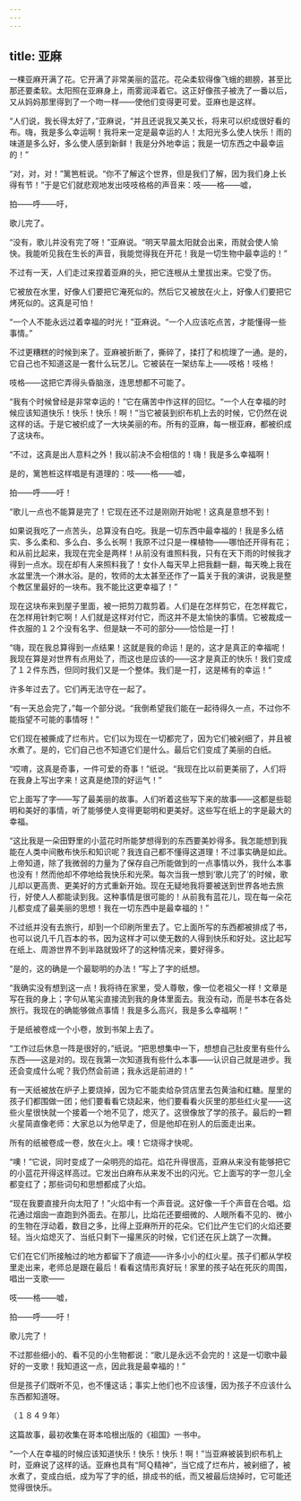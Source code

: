 ```yaml
---
---
---
```

title: 亚麻
---




一棵亚麻开满了花。它开满了非常美丽的蓝花。花朵柔软得像飞蛾的翅膀，甚至比那还要柔软。太阳照在亚麻身上，雨雾润泽着它。这正好像孩子被洗了一番以后，又从妈妈那里得到了一个吻一样——使他们变得更可爱。亚麻也是这样。

“人们说，我长得太好了，”亚麻说，“并且还说我又美又长，将来可以织成很好看的布。嗨，我是多么幸运啊！我将来一定是最幸运的人！太阳光多么使人快乐！雨的味道是多么好，多么使人感到新鲜！我是分外地幸运；我是一切东西之中最幸运的！”

“对，对，对！”篱笆桩说。“你不了解这个世界，但是我们了解，因为我们身上长得有节！”于是它们就悲观地发出吱吱格格的声音来：吱——格——嘘，

拍——呼——吁，

歌儿完了。

“没有，歌儿并没有完了呀！”亚麻说。“明天早晨太阳就会出来，雨就会使人愉快。我能听见我在生长的声音，我能觉得我在开花！我是一切生物中最幸运的！”

不过有一天，人们走过来捏着亚麻的头，把它连根从土里拔出来。它受了伤。

它被放在水里，好像人们要把它淹死似的。然后它又被放在火上，好像人们要把它烤死似的。这真是可怕！

“一个人不能永远过着幸福的时光！”亚麻说。“一个人应该吃点苦，才能懂得一些事情。”

不过更糟糕的时候到来了。亚麻被折断了，撕碎了，揉打了和梳理了一通。是的，它自己也不知道这是一套什么玩艺儿。它被装在一架纺车上——吱格！吱格！

吱格——这把它弄得头昏脑涨，连思想都不可能了。

“我有个时候曾经是非常幸运的！”它在痛苦中作这样的回忆。“一个人在幸福的时候应该知道快乐！快乐！快乐！啊！”当它被装到织布机上去的时候，它仍然在说这样的话。于是它被织成了一大块美丽的布。所有的亚麻，每一根亚麻，都被织成了这块布。

“不过，这真是出人意料之外！我以前决不会相信的！嗨！我是多么幸福啊！

是的，篱笆桩这样唱是有道理的：吱——格——嘘，

拍——呼——吁！

“歌儿一点也不能算是完了！它现在还不过是刚刚开始呢！这真是意想不到！

如果说我吃了一点苦头，总算没有白吃。我是一切东西中最幸福的！我是多么结实、多么柔和、多么白、多么长啊！我原不过只是一棵植物——哪怕还开得有花；和从前比起来，我现在完全是两样！从前没有谁照料我，只有在天下雨的时候我才得到一点水。现在却有人来照料我了！女仆人每天早上把我翻一翻，每天晚上我在水盆里洗一个淋水浴。是的，牧师的太太甚至还作了一篇关于我的演讲，说我是整个教区里最好的一块布。我不能比这更幸福了！”

现在这块布来到屋子里面，被一把剪刀裁剪着。人们是在怎样剪它，在怎样裁它，在怎样用针刺它啊！人们就是这样对付它，而这并不是太愉快的事情。它被裁成一件衣服的１２个没有名字、但是缺一不可的部分——恰恰是一打！

“嗨，现在我总算得到一点结果！这就是我的命运！是的，这才是真正的幸福呢！我现在算是对世界有点用处了，而这也是应该的——这才是真正的快乐！我们变成了１２件东西，但同时我们又是一个整体。我们是一打，这是稀有的幸运！”

许多年过去了。它们再无法守在一起了。

“有一天总会完了，”每一个部分说。“我倒希望我们能在一起待得久一点，不过你不能指望不可能的事情呀！”

它们现在被撕成了烂布片。它们以为现在一切都完了，因为它们被剁细了，并且被水煮了。是的，它们自己也不知道它们是什么。最后它们变成了美丽的白纸。

“哎唷，这真是奇事，一件可爱的奇事！”纸说。“我现在比以前更美丽了，人们将在我身上写出字来！这真是绝顶的好运气！”

它上面写了字——写了最美丽的故事。人们听着这些写下来的故事——这都是些聪明和美好的事情，听了能够使人变得更聪明和更美好。这些写在纸上的字是最大的幸福。

“这比我是一朵田野里的小蓝花时所能梦想得到的东西要美妙得多。我怎能想到我能在人类中间散布快乐和知识呢？我连自己都不懂得这道理！不过事实确是如此。上帝知道，除了我微弱的力量为了保存自己所能做到的一点事情以外，我什么本事也没有！然而他却不停地给我快乐和光荣。每次当我一想到‘歌儿完了’的时候，歌儿却以更高贵、更美好的方式重新开始。现在无疑地我将要被送到世界各地去旅行，好使人人都能读到我。这种事情是很可能的！从前我有蓝花儿，现在每一朵花儿都变成了最美丽的思想！我在一切东西中是最幸福的！”

不过纸并没有去旅行，却到一个印刷所里去了。它上面所写的东西都被排成了书，也可以说几千几百本的书，因为这样才可以使无数的人得到快乐和好处。这比起写在纸上、周游世界不到半路就毁坏了的这种情况来，要好得多。

“是的，这的确是一个最聪明的办法！”写上了字的纸想。

“我确实没有想到这一点！我将待在家里，受人尊敬，像一位老祖父一样！文章是写在我的身上；字句从笔尖直接流到我的身体里面去。我没有动，而是书本在各处旅行。我现在的确能够做点事情！我是多么高兴，我是多么幸福啊！”

于是纸被卷成一个小卷，放到书架上去了。

“工作过后休息一阵是很好的，”纸说。“把思想集中一下，想想自己肚皮里有些什么东西——这是对的。现在我第一次知道我有些什么本事——认识自己就是进步。我还会变成什么呢？我仍然会前进；我永远是前进的！”

有一天纸被放在炉子上要烧掉，因为它不能卖给杂贷店里去包黄油和红糖。屋里的孩子们都围做一团；他们要看看它烧起来，他们要看看火灰里的那些红火星——这些火星很快就一个接着一个地不见了，熄灭了。这很像放了学的孩子。最后的一颗火星简直像老师：大家总以为他早走了，但是他却在别人的后面走出来。

所有的纸被卷成一卷，放在火上。噢！它烧得才快呢。

“噢！”它说，同时变成了一朵明亮的焰花。焰花升得很高，亚麻从来没有能够把它的小蓝花开得这样高过。它发出白麻布从来发不出的闪光。它上面写的字一忽儿全都变红了；那些词句和思想都成了火焰。

“现在我要直接升向太阳了！”火焰中有一个声音说。这好像一千个声音在合唱。焰花通过烟囱一直跑到外面去。在那儿，比焰花还要细微的、人眼所看不见的、微小的生物在浮动着，数目之多，比得上亚麻所开的花朵。它们比产生它们的火焰还要轻。当火焰熄灭了、当纸只剩下一撮黑灰的时候，它们还在灰上跳了一次舞。

它们在它们所接触过的地方都留下了痕迹——许多小小的红火星。孩子们都从学校里走出来，老师总是跟在最后！看看这情形真好玩！家里的孩子站在死灰的周围，唱出一支歌——

吱——格——嘘，

拍——呼——吁！

歌儿完了！

不过那些细小的、看不见的小生物都说：“歌儿是永远不会完的！这是一切歌中最好的一支歌！我知道这一点，因此我是最幸福的！”

但是孩子们既听不见，也不懂这话；事实上他们也不应该懂，因为孩子不应该什么东西都知道呀。

（１８４９年）

这篇故事，最初收集在哥本哈根出版的《祖国》一书中。

“一个人在幸福的时候应该知道快乐！快乐！快乐！啊！”当亚麻被装到织布机上时，亚麻说了这样的话。亚麻也具有“阿Ｑ精神”，当它成了烂布片，被剁细了，被水煮了，变成白纸，成为写了字的纸，排成书的纸，而又被最后烧掉时，它可能还觉得很快乐。